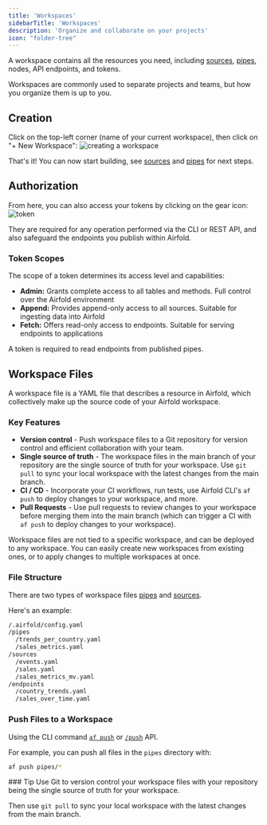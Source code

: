 ```yaml
---
title: 'Workspaces'
sidebarTitle: 'Workspaces'
description: 'Organize and collaborate on your projects'
icon: "folder-tree"
---
```


A workspace contains all the resources you need, including [sources](/workspace/sources), [pipes](/workspace/pipes), nodes, API endpoints, and tokens.

Workspaces are commonly used to separate projects and teams, but how you organize them is up to you.

## Creation
Click on the top-left corner (name of your current workspace), then click on <br />
"+ New Workspace":
![creating a workspace](/images/create_workspace.png)

That's it! You can now start building, see [sources](/workspace/sources) and [pipes](/workspace/pipes) for next steps.

## Authorization
From here, you can also access your tokens by clicking on the gear icon:
![token](/images/token.png)

They are required for any operation performed via the CLI or REST API, and also safeguard the endpoints you publish within Airfold.

### Token Scopes
The scope of a token determines its access level and capabilities:

- **Admin:** Grants complete access to all tables and methods. Full control over the Airfold environment
- **Append:** Provides append-only access to all sources. Suitable for ingesting data into Airfold
- **Fetch:** Offers read-only access to endpoints. Suitable for serving endpoints to applications

A token is required to read endpoints from published pipes.


## Workspace Files
A workspace file is a YAML file that describes a resource in Airfold, which collectively make up the source code of your Airfold workspace.

### Key Features

- **Version control** - Push workspace files to a Git repository for version control and efficient collaboration with your team.
- **Single source of truth** - The workspace files in the main branch of your repository are the single source of truth for your workspace. Use `git pull` to sync your local workspace with the latest changes from the main branch.
- **CI / CD** - Incorporate your CI workflows, run tests, use Airfold CLI's `af push` to deploy changes to your workspace, and more.
- **Pull Requests** - Use pull requests to review changes to your workspace before merging them into the main branch (which can trigger a CI with `af push` to deploy changes to your workspace).

Workspace files are not tied to a specific workspace, and can be deployed to any workspace. You can easily create new workspaces from existing ones, or to apply changes to multiple workspaces at once.

### File Structure
There are two types of workspace files [pipes](/workspace/pipes) and [sources](/workspace/sources).

Here's an example:
```bash
/.airfold/config.yaml
/pipes
  /trends_per_country.yaml
  /sales_metrics.yaml
/sources
  /events.yaml
  /sales.yaml
  /sales_metrics_mv.yaml
/endpoints
  /country_trends.yaml
  /sales_over_time.yaml
```

### Push Files to a Workspace
Using the CLI command [`af push`](/reference/cli) or [`/push`](/api-reference/workspace/push) API.<br />

For example, you can push all files in the `pipes` directory with:
```bash
af push pipes/*
```

<Tip>
### Tip
Use Git to version control your workspace files with your repository being the single source of truth for your workspace.

Then use `git pull` to sync your local workspace with the latest changes from the main branch.
</Tip>
